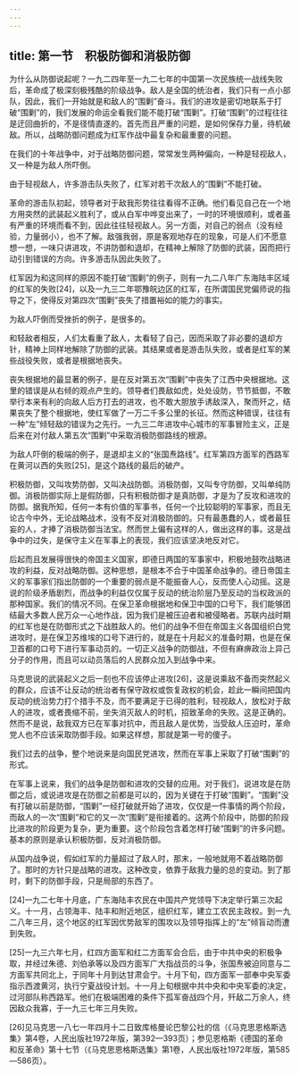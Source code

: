 ```yaml
---
---
---
```

title: 第一节　积极防御和消极防御
---




为什么从防御说起呢？一九二四年至一九二七年的中国第一次民族统一战线失败后，革命成了极深刻极残酷的阶级战争。敌人是全国的统治者，我们只有一点小部队，因此，我们一开始就是和敌人的“围剿”奋斗。我们的进攻是密切地联系于打破“围剿”的，我们发展的命运全看我们能不能打破“围剿”。打破“围剿”的过程往往是迂回曲折的，不是径情直遂的。首先而且严重的问题，是如何保存力量，待机破敌。所以，战略防御问题成为红军作战中最复杂和最重要的问题。

在我们的十年战争中，对于战略防御问题，常常发生两种偏向，一种是轻视敌人，又一种是为敌人所吓倒。

由于轻视敌人，许多游击队失败了，红军对若干次敌人的“围剿”不能打破。

革命的游击队初起，领导者对于敌我形势往往看得不正确。他们看见自己在一个地方用突然的武装起义胜利了，或从白军中哗变出来了，一时的环境很顺利，或者虽有严重的环境而看不到，因此往往轻视敌人。另一方面，对自己的弱点（没有经验，力量弱小），也不了解。敌强我弱，原是客观地存在的现象，可是人们不愿意想一想，一味只讲进攻，不讲防御和退却，在精神上解除了防御的武装，因而把行动引到错误的方向。许多游击队因此失败了。

红军因为和这同样的原因不能打破“围剿”的例子，则有一九二八年广东海陆丰区域的红军的失败[24]，以及一九三二年鄂豫皖边区的红军，在所谓国民党偏师说的指导之下，使得反对第四次“围剿”丧失了措置裕如的能力的事实。

为敌人吓倒而受挫折的例子，是很多的。

和轻敌者相反，人们太看重了敌人，太看轻了自己，因而采取了非必要的退却方针，精神上同样地解除了防御的武装。其结果或者是游击队失败，或者是红军的某些战役失败，或者是根据地丧失。

丧失根据地的最显著的例子，是在反对第五次“围剿”中丧失了江西中央根据地。这里的错误是从右倾的观点产生的。领导者们畏敌如虎，处处设防，节节抵御，不敢举行本来有利的向敌人后方打去的进攻，也不敢大胆放手诱敌深入，聚而歼之，结果丧失了整个根据地，使红军做了一万二千多公里的长征。然而这种错误，往往有一种“左”倾轻敌的错误为之先行。一九三二年进攻中心城市的军事冒险主义，正是后来在对付敌人第五次“围剿”中采取消极防御路线的根源。

为敌人吓倒的极端的例子，是退却主义的“张国焘路线”。红军第四方面军的西路军在黄河以西的失败[25]，是这个路线的最后的破产。

积极防御，又叫攻势防御，又叫决战防御。消极防御，又叫专守防御，又叫单纯防御。消极防御实际上是假防御，只有积极防御才是真防御，才是为了反攻和进攻的防御。据我所知，任何一本有价值的军事书，任何一个比较聪明的军事家，而且无论古今中外，无论战略战术，没有不反对消极防御的。只有最愚蠢的人，或者最狂妄的人，才捧了消极防御当法宝。然而世上偏有这样的人，做出这样的事。这是战争中的过失，是保守主义在军事上的表现，我们应该坚决地反对它。

后起而且发展得很快的帝国主义国家，即德日两国的军事家中，积极地鼓吹战略进攻的利益，反对战略防御。这种思想，是根本不合于中国革命战争的。德日帝国主义的军事家们指出防御的一个重要的弱点是不能振奋人心，反而使人心动摇。这是说的阶级矛盾剧烈，而战争的利益仅仅属于反动的统治阶层乃至反动的当权政派的那种国家。我们的情况不同。在保卫革命根据地和保卫中国的口号下，我们能够团结最大多数人民万众一心地作战，因为我们是被压迫者和被侵略者。苏联内战时期的红军也是在防御形式之下战胜敌人的。他们的战争不但在帝国主义各国组织白党进攻时，是在保卫苏维埃的口号下进行的，就是在十月起义的准备时期，也是在保卫首都的口号下进行军事动员的。一切正义战争的防御战，不但有麻痹政治上异己分子的作用，而且可以动员落后的人民群众加入到战争中来。

马克思说的武装起义之后一刻也不应该停止进攻[26]，这是说乘敌不备而突然起义的群众，应该不让反动的统治者有保守政权或恢复政权的机会，趁此一瞬间把国内反动的统治势力打个措手不及，而不要满足于已得的胜利，轻视敌人，放松对于敌人的进攻，或者畏缩不前，坐失消灭敌人的时机，招致革命的失败。这是正确的。然而不是说，敌我双方已在军事对抗中，而且敌人是优势，当受敌人压迫时，革命党人也不应该采取防御手段。如果这样想，那就是第一号的傻子。

我们过去的战争，整个地说来是向国民党进攻，然而在军事上采取了打破“围剿”的形式。

在军事上说来，我们的战争是防御和进攻的交替的应用。对于我们，说进攻是在防御之后，或说进攻是在防御之前都是可以的，因为关键在于打破“围剿”。“围剿”没有打破以前是防御，“围剿”一经打破就开始了进攻，仅仅是一件事情的两个阶段，而敌人的一次“围剿”和它的又一次“围剿”是衔接着的。这两个阶段中，防御的阶段比进攻的阶段更为复杂，更为重要。这个阶段包含着怎样打破“围剿”的许多问题。基本的原则是承认积极防御，反对消极防御。

从国内战争说，假如红军的力量超过了敌人时，那末，一般地就用不着战略防御了。那时的方针只是战略的进攻。这种改变，依靠于敌我力量的总的变动。到了那时，剩下的防御手段，只是局部的东西了。



[24]一九二七年十月底，广东海陆丰农民在中国共产党领导下决定举行第三次起义。十一月，占领海丰、陆丰和附近地区，组织红军，建立工农民主政权。到一九二八年三月，这个地区的红军因优势敌军的围攻以及领导指挥上的“左”倾盲动而遭到失败。

[25]一九三六年七月，红四方面军和红二方面军会合后，由于中共中央的积极争取，并经过朱德、刘伯承等以及四方面军广大指战员的斗争，张国焘被迫同意与二方面军共同北上，于同年十月到达甘肃会宁。十月下旬，四方面军一部奉中央军委指示西渡黄河，执行宁夏战役计划。十一月上旬根据中共中央和中央军委的决定，过河部队称西路军。他们在极端困难的条件下孤军奋战四个月，歼敌二万余人，终因敌众我寡，于一九三七年三月失败。

[26]见马克思一八七一年四月十二日致库格曼论巴黎公社的信（《马克思恩格斯选集》第4卷，人民出版社1972年版，第392—393页）；参见恩格斯《德国的革命和反革命》第十七节（《马克思恩格斯选集》第1卷，人民出版社1972年版，第585—586页）。